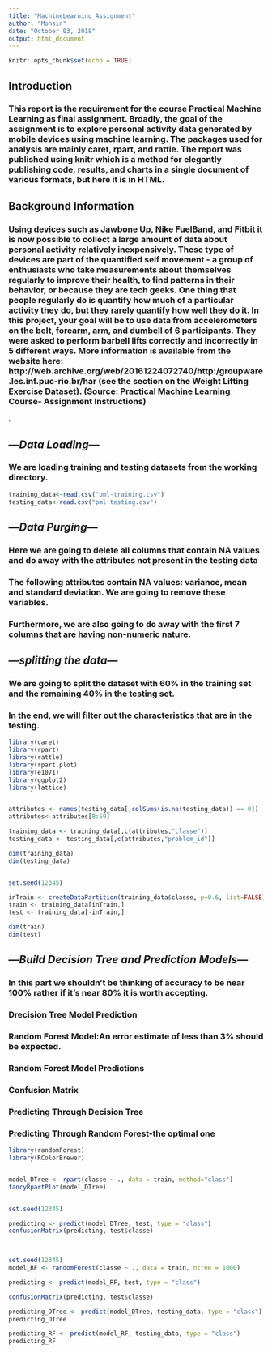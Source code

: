---
title: "MachineLearning_Assignment"
author: "Mohsin"
date: "October 03, 2018"
output: html_document
---
```{r setup, include=FALSE}
knitr::opts_chunk$set(echo = TRUE)
```

## Introduction
### This report is the requirement for the course Practical Machine Learning as final assignment.  Broadly, the goal of the assignment is to explore personal activity data generated by mobile devices using machine learning. The packages used for analysis are mainly caret, rpart, and rattle. The report was published using knitr which is a method for elegantly publishing code, results, and charts in a single document of various formats, but here it is in HTML.

## Background Information
### Using devices such as Jawbone Up, Nike FuelBand, and Fitbit it is now possible to collect a large amount of data about personal activity relatively inexpensively. These type of devices are part of the quantified self movement - a group of enthusiasts who take measurements about themselves regularly to improve their health, to find patterns in their behavior, or because they are tech geeks. One thing that people regularly do is quantify how much of a particular activity they do, but they rarely quantify how well they do it. In this project, your goal will be to use data from accelerometers on the belt, forearm, arm, and dumbell of 6 participants. They were asked to perform barbell lifts correctly and incorrectly in 5 different ways. More information is available from the website here: http://web.archive.org/web/20161224072740/http:/groupware.les.inf.puc-rio.br/har (see the section on the Weight Lifting Exercise Dataset). (Source: Practical Machine Learning Course- Assignment Instructions)
.




## ---***Data Loading***---
### We are loading training and testing datasets from the working directory.
```{r, echo=TRUE}
training_data<-read.csv("pml-training.csv")
testing_data<-read.csv("pml-testing.csv")
```

## ---***Data Purging***---
### Here we are going to delete all columns that contain NA values and do away with the attributes not present in the testing data 
### The following attributes contain NA values: variance, mean and standard deviation. We are going to remove these variables.
### Furthermore, we are also going to do away with the first 7 columns that are having non-numeric nature. 

## ---***splitting the data***---
### We are going to split the dataset with 60% in the training set and the remaining 40% in the testing set. 

### In the end, we will filter out the characteristics that are in the testing.


```{r, echo=TRUE,comment=" "}
library(caret)
library(rpart)
library(rattle)
library(rpart.plot)
library(e1071)
library(ggplot2)
library(lattice)


attributes <- names(testing_data[,colSums(is.na(testing_data)) == 0])
attributes<-attributes[8:59]

training_data <- training_data[,c(attributes,"classe")]
testing_data <- testing_data[,c(attributes,"problem_id")]

dim(training_data) 
dim(testing_data)


set.seed(12345)

inTrain <- createDataPartition(training_data$classe, p=0.6, list=FALSE)
train <- training_data[inTrain,]
test <- training_data[-inTrain,]

dim(train)
dim(test)
```

## ---***Build  Decision Tree and Prediction Models***---
### In this part we shouldn't  be thinking of accuracy to be near 100% rather if it's near 80% it is worth accepting.
### Drecision Tree Model Prediction 
### Random Forest Model:An error  estimate of less than 3% should be expected.
### Random Forest Model Predictions
### Confusion Matrix 
### Predicting Through Decision Tree
### Predicting Through Random Forest-the optimal one

```{r, echo=TRUE,comment=" "}
library(randomForest)
library(RColorBrewer)


model_DTree <- rpart(classe ~ ., data = train, method="class")
fancyRpartPlot(model_DTree)


set.seed(12345)

predicting <- predict(model_DTree, test, type = "class")
confusionMatrix(predicting, test$classe)

 

set.seed(12345)
model_RF <- randomForest(classe ~ ., data = train, ntree = 1000)

predicting <- predict(model_RF, test, type = "class")

confusionMatrix(predicting, test$classe)

predicting_DTree <- predict(model_DTree, testing_data, type = "class")
predicting_DTree

predicting_RF <- predict(model_RF, testing_data, type = "class")
predicting_RF

```





